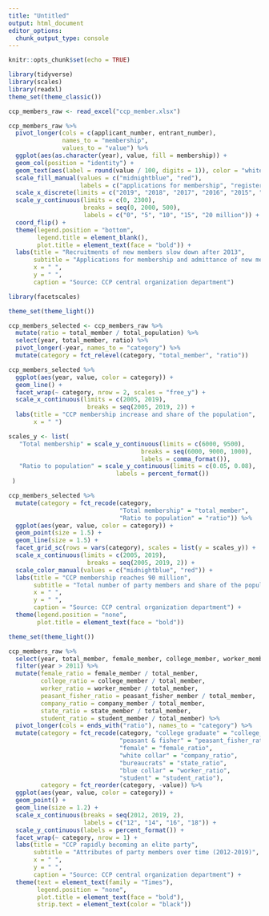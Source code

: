```yaml
---
title: "Untitled"
output: html_document
editor_options: 
  chunk_output_type: console
---
```


```r
knitr::opts_chunk$set(echo = TRUE)
```

```r
library(tidyverse)
library(scales)
library(readxl)
theme_set(theme_classic())

ccp_members_raw <- read_excel("ccp_member.xlsx")
```



```r
ccp_members_raw %>% 
  pivot_longer(cols = c(applicant_number, entrant_number), 
               names_to = "membership", 
               values_to = "value") %>% 
  ggplot(aes(as.character(year), value, fill = membership)) +
  geom_col(position = "identity") + 
  geom_text(aes(label = round(value / 100, digits = 1)), color = "white", position = position_stack(vjust = .6)) +
  scale_fill_manual(values = c("midnightblue", "red"), 
                    labels = c("applications for membership", "registered new members")) +
  scale_x_discrete(limits = c("2019", "2018", "2017", "2016", "2015", "2014", "2013", "2012", "2011", "2009", "2007", "2005")) +
  scale_y_continuous(limits = c(0, 2300), 
                     breaks = seq(0, 2000, 500), 
                     labels = c("0", "5", "10", "15", "20 million")) +
  coord_flip() +
  theme(legend.position = "bottom", 
        legend.title = element_blank(), 
        plot.title = element_text(face = "bold")) +
  labs(title = "Recruitments of new members slow down after 2013", 
       subtitle = "Applications for membership and admittance of new members (2005-2019)",
       x = " ", 
       y = " ", 
       caption = "Source: CCP central organization department")
```



```r
library(facetscales)

theme_set(theme_light())

ccp_members_selected <- ccp_members_raw %>% 
  mutate(ratio = total_member / total_population) %>% 
  select(year, total_member, ratio) %>%
  pivot_longer(-year, names_to = "category") %>% 
  mutate(category = fct_relevel(category, "total_member", "ratio")) 

ccp_members_selected %>% 
  ggplot(aes(year, value, color = category)) +
  geom_line() +
  facet_wrap(~ category, nrow = 2, scales = "free_y") +
  scale_x_continuous(limits = c(2005, 2019), 
                      breaks = seq(2005, 2019, 2)) +
  labs(title = "CCP membership increase and share of the population", 
       x = " ")

scales_y <- list(
   "Total membership" = scale_y_continuous(limits = c(6000, 9500), 
                                     breaks = seq(6000, 9000, 1000), 
                                     labels = comma_format()),
   "Ratio to population" = scale_y_continuous(limits = c(0.05, 0.08), 
                              labels = percent_format())
 )

ccp_members_selected %>% 
  mutate(category = fct_recode(category, 
                               "Total membership" = "total_member", 
                               "Ratio to population" = "ratio")) %>% 
  ggplot(aes(year, value, color = category)) +
  geom_point(size = 1.5) +
  geom_line(size = 1.5) +
  facet_grid_sc(rows = vars(category), scales = list(y = scales_y)) +
  scale_x_continuous(limits = c(2005, 2019), 
                      breaks = seq(2005, 2019, 2)) +
  scale_color_manual(values = c("midnightblue", "red")) +
  labs(title = "CCP membership reaches 90 million",
       subtitle = "Total number of party members and share of the population (2005-2019)", 
       x = " ", 
       y = " ", 
       caption = "Source: CCP central organization department") +
  theme(legend.position = "none", 
        plot.title = element_text(face = "bold"))

```



```r
theme_set(theme_light())

ccp_members_raw %>% 
  select(year, total_member, female_member, college_member, worker_member, peasant_fisher_member, company_member, state_member, student_member) %>% 
  filter(year > 2011) %>% 
  mutate(female_ratio = female_member / total_member, 
         college_ratio = college_member / total_member, 
         worker_ratio = worker_member / total_member, 
         peasant_fisher_ratio = peasant_fisher_member / total_member, 
         company_ratio = company_member / total_member, 
         state_ratio = state_member / total_member, 
         student_ratio = student_member / total_member) %>% 
  pivot_longer(cols = ends_with("ratio"), names_to = "category") %>%
  mutate(category = fct_recode(category, "college graduate" = "college_ratio", 
                               "peasant & fisher" = "peasant_fisher_ratio", 
                               "female" = "female_ratio", 
                               "white collar" = "company_ratio", 
                               "bureaucrats" = "state_ratio", 
                               "blue collar" = "worker_ratio", 
                               "student" = "student_ratio"),
         category = fct_reorder(category, -value)) %>% 
  ggplot(aes(year, value, color = category)) +
  geom_point() +
  geom_line(size = 1.2) +
  scale_x_continuous(breaks = seq(2012, 2019, 2), 
                     labels = c("12", "14", "16", "18")) +
  scale_y_continuous(labels = percent_format()) +
  facet_wrap(~ category, nrow = 1) +
  labs(title = "CCP rapidly becoming an elite party",
       subtitle = "Attributes of party members over time (2012-2019)", 
       x = " ", 
       y = " ", 
       caption = "Source: CCP central organization department") +
  theme(text = element_text(family = "Times"), 
        legend.position = "none", 
        plot.title = element_text(face = "bold"), 
        strip.text = element_text(color = "black"))
```

